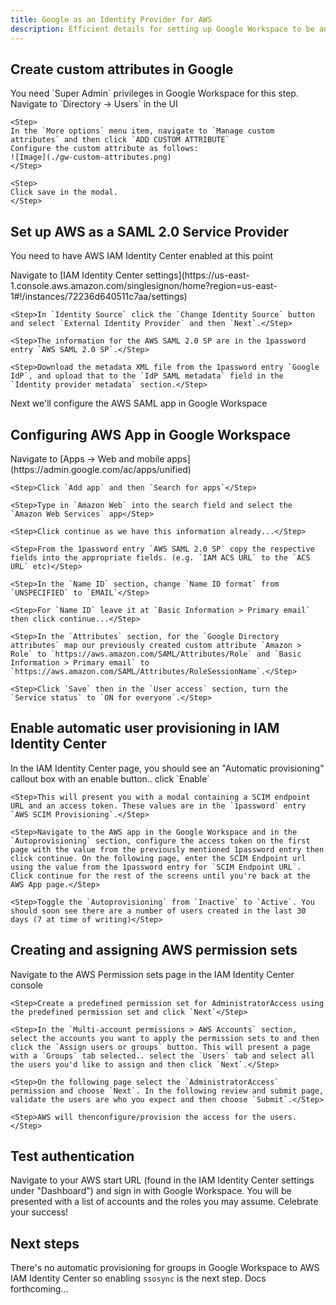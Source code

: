 ```yaml
---
title: Google as an Identity Provider for AWS
description: Efficient details for setting up Google Workspace to be an IdP for AWS
---
```


## Create custom attributes in Google
<Callout>
    You need `Super Admin` privileges in Google Workspace for this step.
</Callout>

<Steps>
    <Step>Navigate to `Directory -> Users` in the UI</Step>

    <Step>
    In the `More options` menu item, navigate to `Manage custom attributes` and then click `ADD CUSTOM ATTRIBUTE`
    Configure the custom attribute as follows:
    ![Image](./gw-custom-attributes.png)
    </Step>

    <Step>
    Click save in the modal.
    </Step>
</Steps>

## Set up AWS as a SAML 2.0 Service Provider

<Callout>You need to have AWS IAM Identity Center enabled at this point</Callout>

<Steps>
    <Step>Navigate to [IAM Identity Center settings](https://us-east-1.console.aws.amazon.com/singlesignon/home?region=us-east-1#!/instances/72236d640511c7aa/settings)</Step>

    <Step>In `Identity Source` click the `Change Identity Source` button and select `External Identity Provider` and then `Next`.</Step>

    <Step>The information for the AWS SAML 2.0 SP are in the 1password entry `AWS SAML 2.0 SP`.</Step>

    <Step>Download the metadata XML file from the 1password entry `Google IdP`, and upload that to the `IdP SAML metadata` field in the `Identity provider metadata` section.</Step>
</Steps>

Next we'll configure the AWS SAML app in Google Workspace

## Configuring AWS App in Google Workspace

<Steps>
    <Step>Navigate to [Apps -> Web and mobile apps](https://admin.google.com/ac/apps/unified)</Step>

    <Step>Click `Add app` and then `Search for apps`</Step>

    <Step>Type in `Amazon Web` into the search field and select the `Amazon Web Services` app</Step>

    <Step>Click continue as we have this information already...</Step>

    <Step>From the 1password entry `AWS SAML 2.0 SP` copy the respective fields into the appropriate fields. (e.g. `IAM ACS URL` to the `ACS URL` etc)</Step>

    <Step>In the `Name ID` section, change `Name ID format` from `UNSPECIFIED` to `EMAIL`</Step>

    <Step>For `Name ID` leave it at `Basic Information > Primary email` then click continue...</Step>

    <Step>In the `Attributes` section, for the `Google Directory attributes` map our previously created custom attribute `Amazon > Role` to `https://aws.amazon.com/SAML/Attributes/Role` and `Basic Information > Primary email` to `https://aws.amazon.com/SAML/Attributes/RoleSessionName`.</Step>

    <Step>Click `Save` then in the `User access` section, turn the `Service status` to `ON for everyone`.</Step>

</Steps>

## Enable automatic user provisioning in IAM Identity Center

<Steps>
    <Step>In the IAM Identity Center page, you should see an "Automatic provisioning" callout box with an enable button.. click `Enable`</Step>

    <Step>This will present you with a modal containing a SCIM endpoint URL and an access token. These values are in the `1password` entry `AWS SCIM Provisioning`.</Step>

    <Step>Navigate to the AWS app in the Google Workspace and in the `Autoprovisioning` section, configure the access token on the first page with the value from the previously mentioned 1password entry then click continue. On the following page, enter the SCIM Endpoint url using the value from the 1password entry for `SCIM Endpoint URL`. Click continue for the rest of the screens until you're back at the AWS App page.</Step>

    <Step>Toggle the `Autoprovisioning` from `Inactive` to `Active`. You should soon see there are a number of users created in the last 30 days (7 at time of writing)</Step>
</Steps>

## Creating and assigning AWS permission sets

<Steps>
    <Step>Navigate to the AWS Permission sets page in the IAM Identity Center console</Step>

    <Step>Create a predefined permission set for AdministratorAccess using the predefined permission set and click `Next`</Step>

    <Step>In the `Multi-account permissions > AWS Accounts` section, select the accounts you want to apply the permission sets to and then click the `Assign users or groups` button. This will present a page with a `Groups` tab selected.. select the `Users` tab and select all the users you'd like to assign and then click `Next`.</Step>

    <Step>On the following page select the `AdministratorAccess` permission and choose `Next`. In the following review and submit page, validate the users are who you expect and then choose `Submit`.</Step>

    <Step>AWS will thenconfigure/provision the access for the users.</Step>
</Steps>

## Test authentication

Navigate to your AWS start URL (found in the IAM Identity Center settings under "Dashboard") and sign in with Google Workspace. You will be presented with a list of accounts and the roles you may assume. Celebrate your success!

## Next steps

There's no automatic provisioning for groups in Google Workspace to AWS IAM Identity Center so enabling `ssosync` is the next step. Docs forthcoming...
